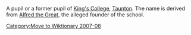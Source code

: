 [[Category:Move to Wiktionary 2007-08]]
A pupil or a former pupil of [[King's College]], [[Taunton]]. The name is derived from [[Alfred the Great]], the alleged founder of the school.